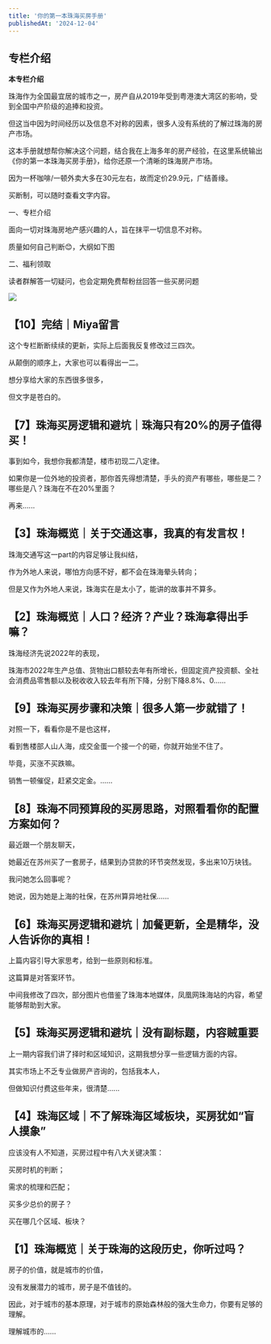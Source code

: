 ```yaml
---
title: '你的第一本珠海买房手册'
publishedAt: '2024-12-04'
---
```


## 专栏介绍

**本专栏介绍**

珠海作为全国最宜居的城市之一，房产自从2019年受到粤港澳大湾区的影响，受到全国中产阶级的追捧和投资。

但这当中因为时间经历以及信息不对称的因素，很多人没有系统的了解过珠海的房产市场。

这本手册就想帮你解决这个问题，结合我在上海多年的房产经验，在这里系统输出《你的第一本珠海买房手册》，给你还原一个清晰的珠海房产市场。

因为一杯咖啡/一顿外卖大多在30元左右，故而定价29.9元，广结善缘。

买断制，可以随时查看文字内容。

一、专栏介绍

面向一切对珠海房地产感兴趣的人，旨在抹平一切信息不对称。

质量如何自己判断😊，大纲如下图

二、福利领取

读者群解答一切疑问，也会定期免费帮粉丝回答一些买房问题

![](https://static.xiaobot.net/file/2023-10-10/180402/980fdc2378c989a5c945cc05d4a50358.png)

## 【10】完结｜Miya留言
这个专栏断断续续的更新，实际上后面我反复修改过三四次。

从颠倒的顺序上，大家也可以看得出一二。

想分享给大家的东西很多很多，

但文字是苍白的。



## 【7】珠海买房逻辑和避坑｜珠海只有20%的房子值得买！
事到如今，我想你我都清楚，楼市初现二八定律。

如果你是一位外地的投资者，那你首先得想清楚，手头的资产有哪些，哪些是二？哪些是八？珠海在不在20%里面？

再来......

## 【3】珠海概览｜关于交通这事，我真的有发言权！
珠海交通写这一part的内容足够让我纠结，

作为外地人来说，哪怕方向感不好，都不会在珠海晕头转向；

但是又作为外地人来说，珠海实在是太小了，能讲的故事并不算多。

## 【2】珠海概览｜人口？经济？产业？珠海拿得出手嘛？
珠海经济先说2022年的表现，

珠海市2022年生产总值、货物出口额较去年有所增长，但固定资产投资额、全社会消费品零售额以及税收收入较去年有所下降，分别下降8.8%、0......

## 【9】珠海买房步骤和决策｜很多人第一步就错了！
对照一下，看看你是不是也这样，

看到售楼部人山人海，成交金蛋一个接一个的砸，你就开始坐不住了。

毕竟，买涨不买跌嘛。

销售一顿催促，赶紧交定金。......

## 【8】珠海不同预算段的买房思路，对照看看你的配置方案如何？
最近跟一个朋友聊天，

她最近在苏州买了一套房子，结果到办贷款的环节突然发现，多出来10万块钱。

我问她怎么回事呢？

她说，因为她是上海的社保，在苏州算异地社保......

## 【6】珠海买房逻辑和避坑｜加餐更新，全是精华，没人告诉你的真相！
上篇内容引导大家思考，给到一些原则和标准。

这篇算是对答案环节。

中间我修改了四次，部分图片也借鉴了珠海本地媒体，凤凰网珠海站的内容，希望能够帮助到大家。



## 【5】珠海买房逻辑和避坑｜没有副标题，内容贼重要
上一期内容我们讲了择时和区域知识，这期我想分享一些逻辑方面的内容。

其实市场上不乏专业做房产咨询的，包括我本人，

但做知识付费这些年来，很清楚......

## 【4】珠海区域｜不了解珠海区域板块，买房犹如“盲人摸象”
应该没有人不知道，买房过程中有八大关键决策：

买房时机的判断；

需求的梳理和匹配；

买多少总价的房子？

买在哪几个区域、板块？

## 【1】珠海概览｜关于珠海的这段历史，你听过吗？
房子的价值，就是城市的价值，

没有发展潜力的城市，房子是不值钱的。

因此，对于城市的基本原理，对于城市的原始森林般的强大生命力，你要有足够的理解。

理解城市的......

